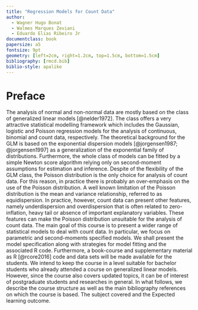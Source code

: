 ```yaml
---
title: "Regression Models for Count Data"
author:
  - Wagner Hugo Bonat
  - Walmes Marques Zeviani
  - Eduardo Elias Ribeiro Jr
documentclass: book
papersize: a5
fontsize: 9pt
geometry: [left=2cm, right=1.2cm, top=1.5cm, bottom=1.5cm]
bibliography: [rmcd.bib]
biblio-style: apalike
---
```


# Preface {-}

The analysis of normal and non-normal data are mostly based on the class
of generalized linear models [@nelder1972]. The class offers a very
attractive statistical modelling framework which includes the Gaussian,
logistic and Poisson regression models for the analysis of continuous,
binomial and count data, respectively. The theoretical background for
the GLM is based on the exponential dispersion models
[@jorgensen1987; @jorgensen1997] as a generalization of the exponential
family of distributions. Furthermore, the whole class of models can be
fitted by a simple Newton score algorithm relying only on second-moment
assumptions for estimation and inference.  Despite of the flexibility of
the GLM class, the Poisson distribution is the only choice for analysis
of count data. For this reason, in practice there is probably an
over-emphasis on the use of the Poisson distribution. A well known
limitation of the Poisson distribution is the mean and variance
relationship, referred to as equidispersion. In practice, however, count
data can present other features, namely underdispersion and
overdispersion that is often related to zero-inflation, heavy tail or
absence of important explanatory variables. These features can make the
Poisson distribution unsuitable for the analysis of count data.  The
main goal of this course is to present a wider range of statistical
models to deal with count data. In particular, we focus on parametric
and second-moments specified models. We shall present the model
specification along with strategies for model fitting and the associated
R code. Furthermore, a book-course and supplementary material as R
[@rcore2016] code and data sets will be made available for the students.
We intend to keep the course in a level suitable for bachelor students
who already attended a course on generalized linear models. However,
since the course also covers updated topics, it can be of interest of
postgraduate students and researches in general. In what follows, we
describe the course structure as well as the main bibliography
references on which the course is based. The subject covered and the
Expected learning outcome.
